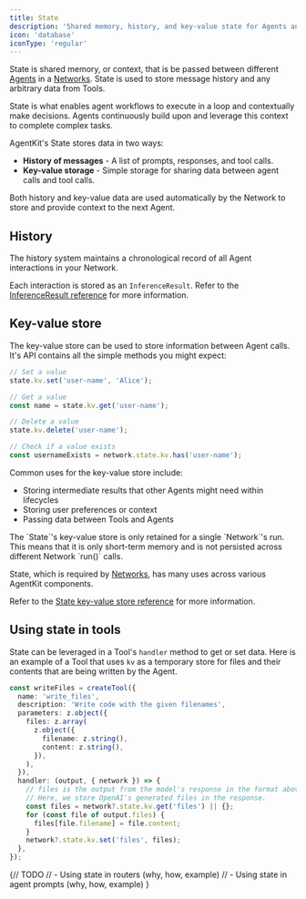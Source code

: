 ```yaml
---
title: State
description: 'Shared memory, history, and key-value state for Agents and Networks.'
icon: 'database'
iconType: 'regular'
---
```


State is shared memory, or context, that is be passed between different [Agents](/concepts/agents) in a [Networks](/concepts/networks). State is used to store message history and any arbitrary data from Tools.

State is what enables agent workflows to execute in a loop and contextually make decisions. Agents continuously build upon and leverage this context to complete complex tasks.

AgentKit's State stores data in two ways:

- **History of messages** - A list of prompts, responses, and tool calls.
- **Key-value storage** - Simple storage for sharing data between agent calls and tool calls.

Both history and key-value data are used automatically by the Network to store and provide context to the next Agent.

## History

The history system maintains a chronological record of all Agent interactions in your Network.

Each interaction is stored as an `InferenceResult`. Refer to the [InferenceResult reference](/reference/state#inferenceresult) for more information.


## Key-value store

The key-value store can be used to store information between Agent calls. It's API contains all the simple methods you might expect:

```ts
// Set a value
state.kv.set('user-name', 'Alice');

// Get a value
const name = state.kv.get('user-name');

// Delete a value
state.kv.delete('user-name');

// Check if a value exists
const usernameExists = network.state.kv.has('user-name');
```

Common uses for the key-value store include:

- Storing intermediate results that other Agents might need within lifecycles
- Storing user preferences or context
- Passing data between Tools and Agents

<Tip>
  The `State`'s key-value store is only retained for a single `Network`'s run.
  This means that it is only short-term memory and is not persisted across
  different Network `run()` calls.
</Tip>

State, which is required by [Networks](/concepts/networks), has many uses across various AgentKit components.


Refer to the [State key-value store reference](/reference/state#reading-and-modifying-state-state-kv) for more information.

## Using state in tools

State can be leveraged in a Tool's `handler` method to get or set data. Here is an example of a Tool that uses `kv` as a temporary store for files and their contents that are being written by the Agent.


```ts
const writeFiles = createTool({
  name: 'write_files',
  description: 'Write code with the given filenames',
  parameters: z.object({
    files: z.array(
      z.object({
        filename: z.string(),
        content: z.string(),
      }),
    ),
  }),
  handler: (output, { network }) => {
    // files is the output from the model's response in the format above.
    // Here, we store OpenAI's generated files in the response.
    const files = network?.state.kv.get('files') || {};
    for (const file of output.files) {
      files[file.filename] = file.content;
    }
    network?.state.kv.set('files', files);
  },
});
```

{// TODO
// - Using state in routers (why, how, example)
// - Using state in agent prompts (why, how, example)
}
